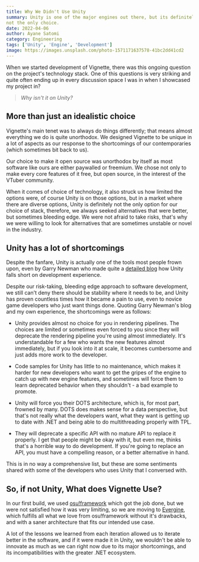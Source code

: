 ---
title: Why We Didn't Use Unity
summary: Unity is one of the major engines out there, but its definitely
not the only choice.
date: 2022-04-06
author: Ayane Satomi
category: Engineering
tags: ['Unity', 'Engine', 'Development']
image: https://images.unsplash.com/photo-1571171637578-41bc2dd41cd2
---

When we started development of Vignette, there was this ongoing question on the project's technology stack. One of this questions is very striking and quite often ending up in every discussion space I was in when I showcased my project in?

> *Why isn't it on Unity?*

## More than just an idealistic choice

Vignette's main tenet was to always do things differently; that means almost everything we do is quite unorthodox. We designed Vignette to be unique in a lot of aspects as our response to the shortcomings of our contemporaries (which sometimes bit back to us).

Our choice to make it open source was unorthodox by itself as most software like ours are either paywalled or freemium. We chose not only to make every core features of it free, but open source, in the interest of the VTuber community. 

When it comes of choice of technology, it also struck us how limited the options were, of course Unity is on those options, but in a market where there are diverse options, Unity is definitely not the only option for our choice of stack, therefore, we always seeked alternatives that were better, but sometimes bleeding edge. We were not afraid to take risks, that's why we were willing to look for alternatives that are sometimes unstable or novel in the industry.

## Unity has a lot of shortcomings

Despite the fanfare, Unity is actually one of the tools most people frown upon, even by Garry Newman who made quite a [detailed blog](https://garry.blog/unity-2020) how Unity falls short on development experience. 

Despite our risk-taking, bleeding edge approach to software development, we still can't deny there should be stability where it needs to be, and Unity has proven countless times how it became a pain to use, even to novice game developers who just want things done. Quoting Garry Newman's blog and my own experience, the shortcomings were as follows:

- Unity provides almost no choice for you in rendering pipelines. The choices are limited or sometimes even forced to you since they will deprecate the rendering pipeline you're using almost immediately. It's understandable for a few who wants the new features almost immediately, but if you look into it at scale, it becomes cumbersome and just adds more work to the developer.

- Code samples for Unity has little to no maintenance, which makes it harder for new developers who want to get the gripes of the engine to catch up with new engine features, and sometimes will force them to learn deprecated behavior when they shouldn't - a bad example to promote.

- Unity will force you their DOTS architecture, which is, for most part, frowned by many. DOTS does makes sense for a data perspective, but that's not really what the developers want, what they want is getting up to date with .NET and being able to do multithreading properly with TPL.

- They will deprecate a specific API with no mature API to replace it properly. I get that people might be okay with it, but even me, thinks that's a horrible way to do development. If you're going to replace an API, you must have a compelling reason, or a better alternative in hand.

This is in no way a comprehensive list, but these are some sentiments shared with some of the developers who uses Unity that I conversed with.

## So, if not Unity, What does Vignette Use?

In our first build, we used [osu!framework](https://github.com/ppy/osu-framework) which got the job done, but we were not satisfied how it was very limiting, so we are moving to [Evergine](https://evergine.com/), which fulfills all what we love from osu!framework without it's drawbacks, and with a saner architecture that fits our intended use case.

A lot of the lessons we learned from each iteration allowed us to iterate better in the software, and if it were made it in Unity, we wouldn't be able to innovate as much as we can right now due to its major shortcomings, and its incompatibilities with the greater .NET ecosystem.